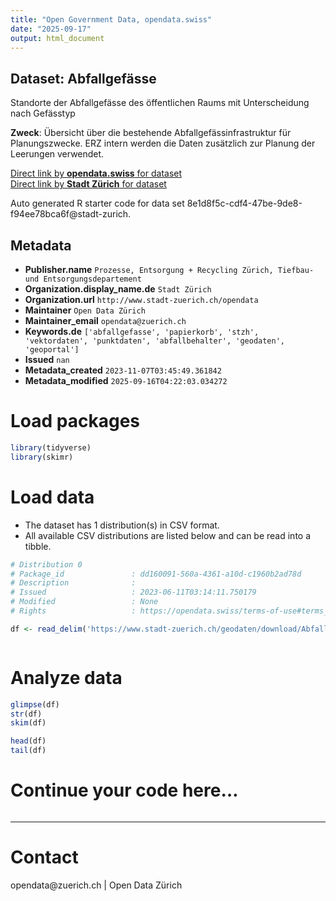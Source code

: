 ```yaml
---
title: "Open Government Data, opendata.swiss"
date: "2025-09-17"
output: html_document
---
```


## Dataset: Abfallgefässe

Standorte der Abfallgefässe des öffentlichen Raums mit Unterscheidung nach Gefässtyp

**Zweck**: Übersicht über die bestehende Abfallgefässinfrastruktur für Planungszwecke. ERZ intern werden die Daten zusätzlich zur Planung der Leerungen verwendet. 

[Direct link by **opendata.swiss** for dataset](https://opendata.swiss/de/dataset/abfallgefasse1)<br>
[Direct link by **Stadt Zürich** for dataset](https://data.stadt-zuerich.ch/dataset/geo_abfallgefaesse)

Auto generated R starter code for data set 8e1d8f5c-cdf4-47be-9de8-f94ee78bca6f@stadt-zurich.

## Metadata

- **Publisher.name** `Prozesse, Entsorgung + Recycling Zürich, Tiefbau- und Entsorgungsdepartement`
- **Organization.display_name.de** `Stadt Zürich`
- **Organization.url** `http://www.stadt-zuerich.ch/opendata`
- **Maintainer** `Open Data Zürich`
- **Maintainer_email** `opendata@zuerich.ch`
- **Keywords.de** `['abfallgefasse', 'papierkorb', 'stzh', 'vektordaten', 'punktdaten', 'abfallbehalter', 'geodaten', 'geoportal']`
- **Issued** `nan`
- **Metadata_created** `2023-11-07T03:45:49.361842`
- **Metadata_modified** `2025-09-16T04:22:03.034272`


# Load packages

```r

library(tidyverse)
library(skimr)

```

# Load data

-   The dataset has 1 distribution(s) in CSV format.
-   All available CSV distributions are listed below and can be read into a tibble.

```r

# Distribution 0
# Package_id               : dd160091-560a-4361-a10d-c1960b2ad78d
# Description              : 
# Issued                   : 2023-06-11T03:14:11.750179
# Modified                 : None
# Rights                   : https://opendata.swiss/terms-of-use#terms_open

df <- read_delim('https://www.stadt-zuerich.ch/geodaten/download/Abfallgefaesse?format=10008')



```

# Analyze data

```r

glimpse(df)
str(df)
skim(df)

head(df)
tail(df)

```

# Continue your code here...

```r

```

------------------------------------------------------------------------

# Contact

opendata@zuerich.ch | Open Data Zürich

